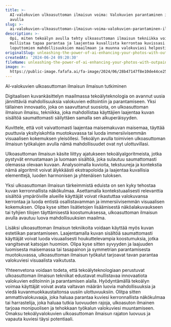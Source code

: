 ```yaml
---
title: >-
  AI-valokuvien ulkoasuttoman ilmaisun voima: Valokuvien parantaminen ilmaisun
  avulla
slug: >-
  ai-valokuvien-ulkoasuttoman-ilmaisun-voima-valokuvien-parantaminen-ilmaisun-avulla
description: >-
  Opi, miten tekoälyn avulla tehty ulkoasuttoman ilmaisun tekniikka voi
  mullistaa tapaa parantaa ja laajentaa kuvallista kerrontaa kuvissasi. Sukella
  loputtomien mahdollisuuksien maailmaan ja muunna valokuviasi helposti.
originalSlug: unleashing-the-power-of-ai-enhancing-your-photos-with-outpainting-free
createdAt: '2024-06-24 09:20:30'
fileName: unleashing-the-power-of-ai-enhancing-your-photos-with-outpainting-free.mdx
image: >-
  https://public-image.fafafa.ai/fa-image/2024/06/28b47147f8e10de44ce259733c210ff4.jpeg
---
```




AI-valokuvien ulkoasuttoman ilmaisun ilmaisun tutkiminen

Digitaalisen kuvankäsittelyn maailmassa tekoälyteknologia on avannut uusia jännittäviä mahdollisuuksia valokuvien editointiin ja parantamiseen. Yksi tällainen innovaatio, joka on saavuttanut suosiota, on ulkoasuttoman ilmaisun ilmaisu, tekniikka, joka mahdollistaa käyttäjien laajentaa kuvan sisältöä saumattomasti säilyttäen samalla sen alkuperäisyyden.

Kuvittele, että voit vaivattomasti laajentaa maisemakuvan maisemaa, täyttää puuttuvia yksityiskohtia muotokuvassa tai luoda immersiivisemmän visuaalisen kokemuksen yleisöllesi. Tekoälyn avulla toimivien ulkoasuttoman ilmaisun työkalujen avulla nämä mahdollisuudet ovat nyt ulottuvillasi.

Ulkoasuttoman ilmaisun käsite liittyy ajatukseen tekoälyalgoritmeista, jotka pystyvät ennustamaan ja luomaan sisältöä, joka sulautuu saumattomasti olemassa olevaan kuvaan. Analysoimalla kuvioita, tekstuureja ja kontekstia nämä algoritmit voivat älykkäästi ekstrapoloida ja laajentaa kuvallisia elementtejä, luoden harmonisen ja yhtenäisen tuloksen.

Yksi ulkoasuttoman ilmaisun tärkeimmistä eduista on sen kyky tehostaa kuvan kerronnallista näkökulmaa. Asettamalla kontekstuaalisesti relevanttia sisältöä ympäröiville alueille käyttäjät voivat rikastuttaa valokuvansa kerrontaa ja luoda entistä osallistavamman ja immersiivisemmän visuaalisen kokemuksen. Olipa kyse sitten lisätietojen lisäämisestä näköalakuvaukseen tai tyhjien tilojen täyttämisestä koostumuksessa, ulkoasuttoman ilmaisun avulla avautuu luova mahdollisuuksien maailma.

Lisäksi ulkoasuttoman ilmaisun tekniikoita voidaan käyttää myös kuvan estetiikan parantamiseen. Laajentamalla kuvan sisältöä saumattomasti käyttäjät voivat luoda visuaalisesti houkuttelevampia koostumuksia, jotka vangitsevat katsojan huomion. Olipa kyse sitten syvyyden ja laajuuden luomisesta maisemassa tai tasapainon ja symmetrian parantamisesta muotokuvassa, ulkoasuttoman ilmaisun työkalut tarjoavat tavan parantaa valokuviesi visuaalista vaikutusta.

Yhteenvetona voidaan todeta, että tekoälyteknologiaan perustuvat ulkoasuttoman ilmaisun tekniikat edustavat mullistavaa innovaatiota valokuvien editoinnin ja parantamisen alalla. Hyödyntämällä tekoälyn voimaa käyttäjät voivat avata valtavan määrän luovia mahdollisuuksia ja viedä kuvanmuokkaustaitonsa uusiin ulottuvuuksiin. Olitpa sitten ammattivalokuvaaja, joka haluaa parantaa kuviesi kerronnallista näkökulmaa tai harrastelija, joka haluaa tutkia luovuuden rajoja, ulkoasuton ilmainen tarjoaa monipuolisen ja tehokkaan työkalun valokuviesi muuntamiseen. Omaksu tekoälyvalokuvien ulkoasuttoman ilmaisun rajaton luovuus ja vapauta kuviesi täysi potentiaali.